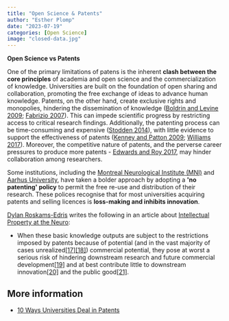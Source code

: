 ```yaml
---
title: "Open Science & Patents"
author: "Esther Plomp"
date: "2023-07-19"
categories: [Open Science]
image: "closed-data.jpg"
---
```


**Open Science vs Patents**

One of the primary limitations of patens is the inherent **clash between the core principles** of academia and open science and the commercialization of knowledge. Universities are built on the foundation of open sharing and collaboration, promoting the free exchange of ideas to advance human knowledge. Patents, on the other hand, create exclusive rights and monopolies, hindering the dissemination of knowledge ([Boldrin and Levine 2009](https://doi.org/10.2202/1555-5879.1438); [Fabrizio 2007](https://doi.org/10.1093/icc/dtm016)). This can impede scientific progress by restricting access to critical research findings. Additionally, the patenting process can be time-consuming and expensive ([Stodden 2014](http://link.springer.com/10.1007/978-3-319-00026-8_15)), with little evidence to support the effectiveness of patents ([Kenney and Patton 2009](dx.doi.org/10.1016/j.respol.2009.07.007); [Williams 2017](https://doi.org/10.1146/annurev-economics-110216-100959)). Moreover, the competitive nature of patents, and the perverse career pressures to produce more patents - [Edwards and Roy 2017](https://doi.org/10.1089/ees.2016.0223), may hinder collaboration among researchers.

Some institutions, including the [Montreal Neurological Institute (MNI)](https://dx.doi.org/10.1126/science.aae0265) and [Aarhus University](https://nat.au.dk/en/collaboration/research-and-innovation-collaboration/open-science/), have taken a bolder approach by adopting a **\'no patenting\' policy** to permit the free re-use and distribution of their research. These polices recognise that for most universities acquiring patents and selling licences is **loss-making and inhibits innovation**.

[Dylan Roskams-Edris](https://scicomm.xyz/@dylanwre) writes the following in an article about [Intellectual Property at the Neuro](https://www.qeios.com/read/OMUWEL):

-   When these basic knowledge outputs are subject to the restrictions imposed by patents because of potential (and in the vast majority of cases unrealized[\[17\]](https://doi.org/10.1080/10438590701709025)[​\[18\]​](https://www.cigionline.org/articles/should-universities-get-out-patent-business/)) commercial potential, they pose at worst a serious risk of hindering downstream research and future commercial development[\[19\]](https://doi.org/10.1086/669706)​ and at best contribute little to downstream innovation[\[20\]​](https://doi.org/10.1257/aer.20151398) and the public good[\[21\]](https://papers.ssrn.com/sol3/papers.cfm?abstract_id=3443692)​.

## More information

-   [10 Ways Universities Deal in Patents](https://researchenterprise.org/)
